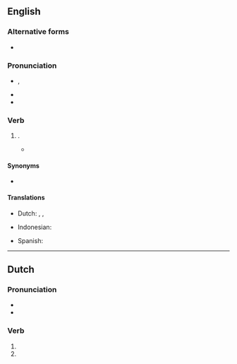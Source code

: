 ==English==

===Alternative forms===
* {{l|en|kneeled}}

===Pronunciation===
* {{enPR|nĕlt}}, {{IPA|en|/nɛlt/}}
* {{audio|en|LL-Q1860 (eng)-Vealhurl-knelt.wav|Audio (RP)}}
* {{rhymes|en|ɛlt}}

===Verb===
{{head|en|verb form}}

# {{en-past of|kneel}}.
#* {{quote-book|en|year=1918|author={{w|W. B. Maxwell}}|chapter=5
|title=[http://openlibrary.org/works/OL1097634W The Mirror and the Lamp]
|passage=Then everybody once more '''knelt''', and soon the blessing was pronounced. The choir and the clergy trooped out slowly, [&hellip;], down the nave to the western door. [&hellip;] At a seemingly immense distance the surpliced group stopped to say the last prayer.}}

====Synonyms====
* {{l|en|kneeled}}

====Translations====
{{trans-top|simple past tense and past participle of ''kneel''}}
* Dutch: {{t+|nl|knielde}}, {{t+|nl|knielden}}, {{t+|nl|geknield}}
{{trans-mid}}
* Indonesian: {{t+|id|lutut|alt=berlutut}}
{{trans-mid}}
* Spanish: {{t+|es|arrodillado}}
{{trans-bottom}}

----

==Dutch==

===Pronunciation===
* {{audio|nl|Nl-knelt.ogg|Audio}}
* {{rhymes|nl|ɛlt}}

===Verb===
{{head|nl|verb form}}

# {{nl-verb form of|p=23|n=sg|t=pres|m=ind|knellen}}
# {{nl-verb form of|n=pl|m=imp|knellen}}